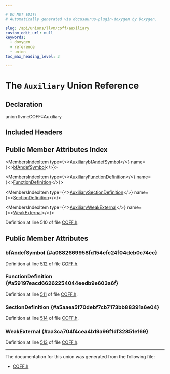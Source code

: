 ```yaml
---

# DO NOT EDIT!
# Automatically generated via docusaurus-plugin-doxygen by Doxygen.

slug: /api/unions/llvm/coff/auxiliary
custom_edit_url: null
keywords:
  - doxygen
  - reference
  - union
toc_max_heading_level: 3

---
```





# The `Auxiliary` Union Reference

<DoxygenPage pluginConfig={pluginConfig}>



## Declaration

<CodeBlock>union llvm::COFF::Auxiliary</CodeBlock>

## Included Headers

<IncludesList>
<IncludesListItem
  filePath="llvm/BinaryFormat/COFF.h"
  permalink="/docs/api/files/include/include/llvm/include/llvm/binaryformat/coff-h"
  isLocal="true" />
</IncludesList>

## Public Member Attributes Index

<MembersIndex>

<MembersIndexItem
  type={<><a href="/docs/api/structs/llvm/coff/auxiliarybfandefsymbol">AuxiliarybfAndefSymbol</a></>}
  name={<><a href="#a0882669958fd154efc24f04deb0c74ee">bfAndefSymbol</a></>}>
</MembersIndexItem>

<MembersIndexItem
  type={<><a href="/docs/api/structs/llvm/coff/auxiliaryfunctiondefinition">AuxiliaryFunctionDefinition</a></>}
  name={<><a href="#a59197eacd66262254044eedb9e603a6f">FunctionDefinition</a></>}>
</MembersIndexItem>

<MembersIndexItem
  type={<><a href="/docs/api/structs/llvm/coff/auxiliarysectiondefinition">AuxiliarySectionDefinition</a></>}
  name={<><a href="#a5aaea5f70debf7cb7173bb88391a6e04">SectionDefinition</a></>}>
</MembersIndexItem>

<MembersIndexItem
  type={<><a href="/docs/api/structs/llvm/coff/auxiliaryweakexternal">AuxiliaryWeakExternal</a></>}
  name={<><a href="#aa3ca704f4cea4b19a96f1df32851e169">WeakExternal</a></>}>
</MembersIndexItem>

</MembersIndex>


Definition at line 510 of file <a href="/docs/api/files/include/include/llvm/include/llvm/binaryformat/coff-h">COFF.h</a>.

<SectionDefinition>

## Public Member Attributes

### bfAndefSymbol {#a0882669958fd154efc24f04deb0c74ee}

<MemberDefinition
  prototype="AuxiliarybfAndefSymbol llvm::COFF::Auxiliary::bfAndefSymbol">

Definition at line <a href="/docs/api/files/include/include/llvm/include/llvm/binaryformat/coff-h/#l00512">512</a> of file <a href="/docs/api/files/include/include/llvm/include/llvm/binaryformat/coff-h">COFF.h</a>.
</MemberDefinition>

### FunctionDefinition {#a59197eacd66262254044eedb9e603a6f}

<MemberDefinition
  prototype="AuxiliaryFunctionDefinition llvm::COFF::Auxiliary::FunctionDefinition">

Definition at line <a href="/docs/api/files/include/include/llvm/include/llvm/binaryformat/coff-h/#l00511">511</a> of file <a href="/docs/api/files/include/include/llvm/include/llvm/binaryformat/coff-h">COFF.h</a>.
</MemberDefinition>

### SectionDefinition {#a5aaea5f70debf7cb7173bb88391a6e04}

<MemberDefinition
  prototype="AuxiliarySectionDefinition llvm::COFF::Auxiliary::SectionDefinition">

Definition at line <a href="/docs/api/files/include/include/llvm/include/llvm/binaryformat/coff-h/#l00514">514</a> of file <a href="/docs/api/files/include/include/llvm/include/llvm/binaryformat/coff-h">COFF.h</a>.
</MemberDefinition>

### WeakExternal {#aa3ca704f4cea4b19a96f1df32851e169}

<MemberDefinition
  prototype="AuxiliaryWeakExternal llvm::COFF::Auxiliary::WeakExternal">

Definition at line <a href="/docs/api/files/include/include/llvm/include/llvm/binaryformat/coff-h/#l00513">513</a> of file <a href="/docs/api/files/include/include/llvm/include/llvm/binaryformat/coff-h">COFF.h</a>.
</MemberDefinition>

</SectionDefinition>

<hr/>

The documentation for this union was generated from the following file:

<ul>
<li><a href="/docs/api/files/include/include/llvm/include/llvm/binaryformat/coff-h">COFF.h</a></li>
</ul>

</DoxygenPage>
